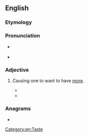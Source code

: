 ==English==

===Etymology===
{{suffix|en|more|ish}}

===Pronunciation===
* {{a|UK}} {{IPA|en|/ˈmɔːɹ.ɪʃ/}}
* {{homophones|en|Moorish}} {{qualifier|in some accents}}

===Adjective===
{{en-adj}}

# {{lb|en|UK|informal|of food, drink, or other consumable}} Causing one to want to have [[more]].
#: {{syn|en|Thesaurus:delicious}}
#* {{quote-book
|en
|year=1788
|author=Francis Grose
|authorlink=Francis Grose
|title=A Classical Dictionary of the Vulgar Tongue
|edition=Second
|url=
|page=322
|pageurl=https://archive.org/details/b2876190x/page/n322
|passage={{smallcaps|More-ish.}} This wine has but one fault, and that is, it is '''more-ish''': i.e. more of it is wanted, or there is too little of it.
#* {{quote-web
|en
|author=Jesse Armstrong, Sam Bain, David Mitchell, Robert Webb
|title=Peep Show - Jeremy Makes It
|site=IMDB, YouTube
|url=https://www.imdb.com/title/tt0672482/characters/nm0455057
|url2=https://www.youtube.com/watch?v=tbQIAp2QAUg
|year=2004
|passage=Tell you what, that crack is really '''moreish'''.}}
}}
#* {{quote-journal
|en
|date=December 15, 2011
|author=Felicity Cloake
|title=How to cook the perfect nut roast
|work=Guardian
|url=http://www.guardian.co.uk/lifeandstyle/wordofmouth/2011/dec/15/how-cook-perfect-nut-roast
|page=
|passage=Although surprisingly moist, thanks to the stock (indeed, the contrast between the crisp exterior and the squidgy middle is horribly '''moreish'''), the combination of parsley, garlic and breadcrumbs reminds me of a very fancy loaf of garlic bread – and all but overpowers the sweet flavour of the cashews.}}

===Anagrams===
* {{anagrams|en|a=ehimors|Moshier|heirmos|heroism}}

[[Category:en:Taste]]